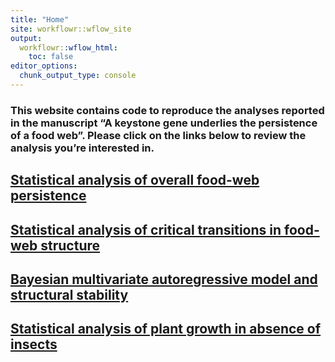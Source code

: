 ```yaml
---
title: "Home"
site: workflowr::wflow_site
output:
  workflowr::wflow_html:
    toc: false
editor_options:
  chunk_output_type: console
---
```


### This website contains code to reproduce the analyses reported in the manuscript "A keystone gene underlies the persistence of a food web". Please click on the links below to review the analysis you're interested in.

## [Statistical analysis of overall food-web persistence](community-persistence-keystone.html)

## [Statistical analysis of critical transitions in food-web structure](critical-transitions-keystone.html)

## [Bayesian multivariate autoregressive model and structural stability](structural-stability-keystone.html)

## [Statistical analysis of plant growth in absence of insects](plant-growth-no-insects.html)


